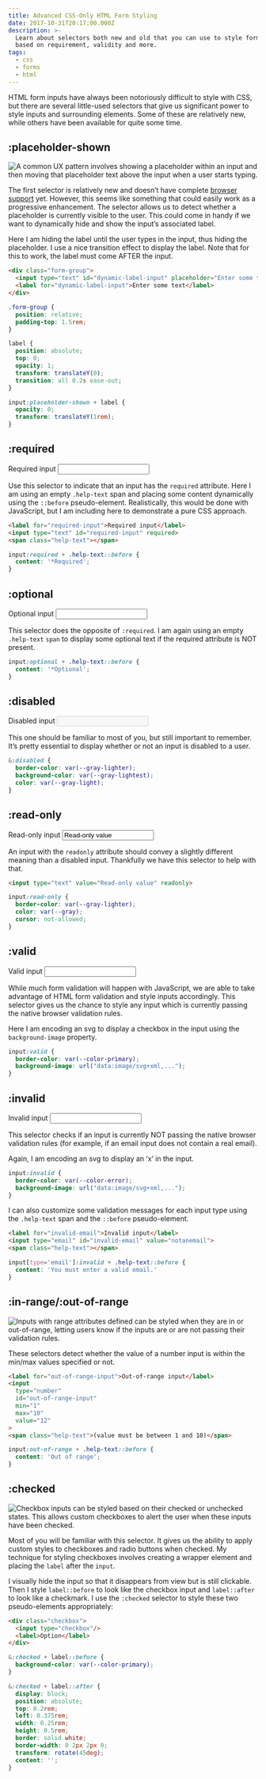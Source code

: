```yaml
---
title: Advanced CSS-Only HTML Form Styling
date: 2017-10-31T20:17:00.000Z
description: >-
  Learn about selectors both new and old that you can use to style form inputs
  based on requirement, validity and more.
tags:
  - css
  - forms
  - html
---
```

HTML form inputs have always been notoriously difficult to style with CSS, but there are several little-used selectors that give us significant power to style inputs and surrounding elements. Some of these are relatively new, while others have been available for quite some time.

<Codepen id="vVEexG"/>

## :placeholder-shown

![A common UX pattern involves showing a placeholder within an input and then moving that placeholder text above the input when a user starts typing.](/img/placeholder-shown.svg)

The first selector is relatively new and doesn’t have complete [browser support](https://caniuse.com/#feat=css-placeholder-shown) yet. However, this seems like something that could easily work as a progressive enhancement. The selector allows us to detect whether a placeholder is currently visible to the user. This could come in handy if we want to dynamically hide and show the input’s associated label.

Here I am hiding the label until the user types in the input, thus hiding the placeholder. I use a nice transition effect to display the label. Note that for this to work, the label must come AFTER the input.

```html
<div class="form-group">
  <input type="text" id="dynamic-label-input" placeholder="Enter some text">
  <label for="dynamic-label-input">Enter some text</label>
</div>
```

```css
.form-group {
  position: relative;
  padding-top: 1.5rem;
}

label {
  position: absolute;
  top: 0;
  opacity: 1;
  transform: translateY(0);
  transition: all 0.2s ease-out;
}

input:placeholder-shown + label {
  opacity: 0;
  transform: translateY(1rem);
}
```

## :required

<FormInputExample>
  <label htmlFor="required-input">Required input</label>
  <input type="text" id="required-input" required />
  <span className="help-text" />
</FormInputExample>

Use this selector to indicate that an input has the `required` attribute. Here I am using an empty `.help-text` span and placing some content dynamically using the `::before` pseudo-element. Realistically, this would be done with JavaScript, but I am including here to demonstrate a pure CSS approach.

```html
<label for="required-input">Required input</label>
<input type="text" id="required-input" required>
<span class="help-text"></span>
```

```css
input:required + .help-text::before {
  content: '*Required';
}
```

## :optional

<FormInputExample>
  <label htmlFor="optional-input">Optional input</label>
  <input type="text" id="optional-input" />
  <span className="help-text" />
</FormInputExample>

This selector does the opposite of `:required`. I am again using an empty `.help-text` `span` to display some optional text if the required attribute is NOT present.

```css
input:optional + .help-text::before {
  content: '*Optional';
}
```

## :disabled

<FormInputExample>
  <label htmlFor="disabled-input">Disabled input</label>
  <input type="text" id="disabled-input" disabled />
</FormInputExample>

This one should be familiar to most of you, but still important to remember. It’s pretty essential to display whether or not an input is disabled to a user.

```css
&:disabled {
  border-color: var(--gray-lighter);
  background-color: var(--gray-lightest);
  color: var(--gray-light);
}
```

## :read-only

<FormInputExample>
  <label htmlFor="read-only-input">Read-only input</label>
  <input type="text" id="read-only-input" value="Read-only value" readOnly />
</FormInputExample>

An input with the `readonly` attribute should convey a slightly different meaning than a disabled input. Thankfully we have this selector to help with that.

```html
<input type="text" value="Read-only value" readonly>
```

```css
input:read-only {
  border-color: var(--gray-lighter);
  color: var(--gray);
  cursor: not-allowed;
}
```

## :valid

<FormInputExample>
  <label htmlFor="valid-input">Valid input</label>
  <input type="email" id="valid-input" required defaultValue="email@email.com" />
  <span className="help-text" />
</FormInputExample>

While much form validation will happen with JavaScript, we are able to take advantage of HTML form validation and style inputs accordingly. This selector gives us the chance to style any input which is currently passing the native browser validation rules.

Here I am encoding an svg to display a checkbox in the input using the `background-image` property.

```css
input:valid {
  border-color: var(--color-primary);
  background-image: url("data:image/svg+xml,...");
}
```

## :invalid

<FormInputExample>
  <label htmlFor="invalid-email">Invalid input</label>
  <input type="email" id="invalid-email" defaultValue="notanemail" />
  <span className="help-text" />
</FormInputExample>

This selector checks if an input is currently NOT passing the native browser validation rules (for example, if an email input does not contain a real email).

Again, I am encoding an svg to display an ‘x’ in the input.

```css
input:invalid {
  border-color: var(--color-error);
  background-image: url("data:image/svg+xml,...");
}
```

I can also customize some validation messages for each input type using the `.help-text` span and the `::before` pseudo-element.

```html
<label for="invalid-email">Invalid input</label>
<input type="email" id="invalid-email" value="notanemail">
<span class="help-text"></span>
```

```css
input[type='email']:invalid + .help-text::before {
  content: 'You must enter a valid email.'
}
```

## :in-range/:out-of-range

![Inputs with range attributes defined can be styled when they are in or out-of-range, letting users know if the inputs are or are not passing their validation rules.](/img/out-of-range.svg)

These selectors detect whether the value of a number input is within the min/max values specified or not.

```html
<label for="out-of-range-input">Out-of-range input</label>
<input
  type="number"
  id="out-of-range-input"
  min="1"
  max="10"
  value="12"
>
<span class="help-text">(value must be between 1 and 10)</span>
```

```css
input:out-of-range + .help-text::before {
  content: 'Out of range';
}
```

## :checked

![Checkbox inputs can be styled based on their checked or unchecked states. This allows custom checkboxes to alert the user when these inputs have been checked.](/img/checked.svg)

Most of you will be familiar with this selector. It gives us the ability to apply custom styles to checkboxes and radio buttons when checked. My technique for styling checkboxes involves creating a wrapper element and placing the `label` after the `input`.

I visually hide the input so that it disappears from view but is still clickable. Then I style `label::before` to look like the checkbox input and `label::after` to look like a checkmark. I use the `:checked` selector to style these two pseudo-elements appropriately:

```html
<div class="checkbox">
  <input type="checkbox"/>
  <label>Option</label>
</div>
```

```css
&:checked + label::before {
  background-color: var(--color-primary);
}

&:checked + label::after {
  display: block;
  position: absolute;
  top: 0.2rem;
  left: 0.375rem;
  width: 0.25rem;
  height: 0.5rem;
  border: solid white;
  border-width: 0 2px 2px 0;
  transform: rotate(45deg);
  content: '';
}
```